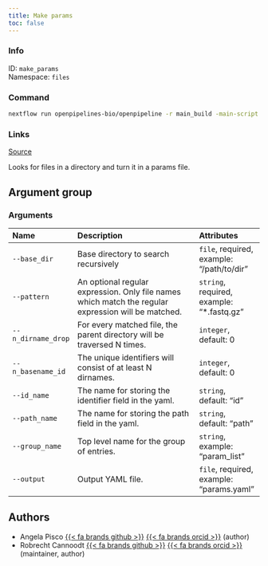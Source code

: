 ```yaml
---
title: Make params
toc: false
---
```


::: {.column-margin}

### Info

ID: `make_params`  
Namespace: `files`

### Command

```bash
nextflow run openpipelines-bio/openpipeline -r main_build -main-script target/nextflow/files/make_params/main.nf --help
```

### Links
[Source](https://github.com/openpipelines-bio/openpipeline/blob/main/src/files/make_params){.btn-action .btn-sm .btn-info .btn role="button"}
:::

Looks for files in a directory and turn it in a params file.

## Argument group

### Arguments



|Name               |Description                                                                                         |Attributes                                |
|:------------------|:---------------------------------------------------------------------------------------------------|:-----------------------------------------|
|`--base_dir`       |Base directory to search recursively                                                                |`file`, required, example: "/path/to/dir" |
|`--pattern`        |An optional regular expression. Only file names which match the regular expression will be matched. |`string`, required, example: "*.fastq.gz" |
|`--n_dirname_drop` |For every matched file, the parent directory will be traversed N times.                             |`integer`, default: 0                     |
|`--n_basename_id`  |The unique identifiers will consist of at least N dirnames.                                         |`integer`, default: 0                     |
|`--id_name`        |The name for storing the identifier field in the yaml.                                              |`string`, default: "id"                   |
|`--path_name`      |The name for storing the path field in the yaml.                                                    |`string`, default: "path"                 |
|`--group_name`     |Top level name for the group of entries.                                                            |`string`, example: "param_list"           |
|`--output`         |Output YAML file.                                                                                   |`file`, required, example: "params.yaml"  |

## Authors

 * Angela Pisco [{{< fa brands github >}}](https://github.com/aopisco) [{{< fa brands orcid >}}](https://orcid.org/0000-0003-0142-2355) (author)
 * Robrecht Cannoodt [{{< fa brands github >}}](https://github.com/rcannood) [{{< fa brands orcid >}}](https://orcid.org/0000-0003-3641-729X) (maintainer, author)
